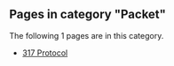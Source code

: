 <!-- DO NOT EDIT BELOW THIS LINE, OR CHANGE THIS COMMENT, CODE AUTOMATICALLY GENERATED BY category.sh -->
== '''Pages in category "Packet"''' ==
The following 1 pages are in this category.
* [[317 Protocol]]
